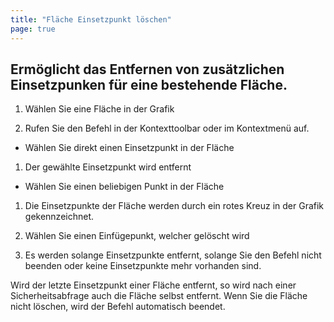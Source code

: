 ```yaml
---
title: "Fläche Einsetzpunkt löschen"
page: true
---
```

## Erm&#246;glicht das Entfernen von zus&#228;tzlichen Einsetzpunken f&#252;r eine bestehende Fl&#228;che.

1. W&#228;hlen Sie eine Fl&#228;che in der Grafik

2. Rufen Sie den Befehl in der Kontexttoolbar oder im Kontextmen&#252; auf.

- W&#228;hlen Sie direkt einen Einsetzpunkt in der Fl&#228;che

1. Der gew&#228;hlte Einsetzpunkt wird entfernt



- W&#228;hlen Sie einen beliebigen Punkt in der Fl&#228;che

1. Die Einsetzpunkte der Fl&#228;che werden durch ein rotes Kreuz in der Grafik gekennzeichnet.

2. W&#228;hlen Sie einen Einf&#252;gepunkt, welcher gel&#246;scht wird





3. Es werden solange Einsetzpunkte entfernt, solange Sie den Befehl nicht beenden oder keine Einsetzpunkte mehr vorhanden sind.



<Success>
Wird der letzte Einsetzpunkt einer Fl&#228;che entfernt, so wird nach einer Sicherheitsabfrage auch die Fl&#228;che selbst entfernt. Wenn Sie die Fl&#228;che nicht l&#246;schen, wird der Befehl automatisch beendet.
</Success>
